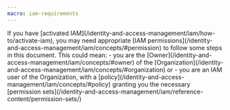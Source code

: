 ```yaml
---
macro: iam-requirements
---
```


<Message type="iam">
If you have [activated IAM](/identity-and-access-management/iam/how-to/activate-iam), you may need appropriate [IAM permissions](/identity-and-access-management/iam/concepts/#permission) to follow some steps in this document. This could mean:
  - you are the [Owner](/identity-and-access-management/iam/concepts/#owner) of the [Organization](/identity-and-access-management/iam/concepts/#organization) or
  - you are an IAM user of the Organization, with a [policy](/identity-and-access-management/iam/concepts/#policy) granting you the necessary [permission sets](/identity-and-access-management/iam/reference-content/permission-sets/)
</Message>

